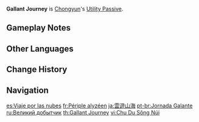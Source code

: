 {{Talent Infobox
|image         = Talent Gallant Journey.png
|character     = Chongyun
|type          = Utility Passive
|info          = When dispatched on an [[expedition]] in [[Liyue]], time consumed is reduced by 25%.
|utility1      = Expedition
|utility2      = Liyue Expedition Length Reduction
}}
'''Gallant Journey''' is [[Chongyun]]'s [[Utility Passive]].

==Gameplay Notes==
{{Talents by Category List|Liyue Expedition Length Reduction Talents|header=identical|nottitle=Gallant Journey}}

==Other Languages==
{{Other Languages
|en      = Gallant Journey
|zhs     = 云游山海
|zhs_rm  = Yúnyóu Shān Hǎi
|zht     = 雲遊山海
|zht_rm  = Yúnyóu Shān Hǎi
|zh_tl   = Wandering Mountains and Seas
|zh_note = The term {{zh|s=云游|t=雲遊|rm=yúnyóu}} is typically used for errant priests.
|ja      = 雲遊山海
|ja_rm   = Un'yu Sankai{{Assumed}}
|ja_tl   = Wandering Mountains and Seas{{Sino|ja}}
|ko      = 산과 바다로
|ko_rm   = San-gwa Bada-ro
|ko_tl   = Go to Mountains and Seas
|es      = Viaje por las nubes
|es_tl   = Journey Through the Clouds
|fr      = Périple alyzéen
|fr_tl   = Alyzean Journey
|ru      = Великий добытчик
|ru_tl   = Great Gatherer
|th      = Gallant Journey
|vi      = Chu Du Sông Núi
|vi_tl   = Traveling Through Rivers and Mountains
|de      = Durch Land und Meer
|de_tl   = Through Land and Sea
|id      = Gallant Journey
|pt      = Jornada Galante
|pt_tl   = 
|tr      = Sınır Tanımayan Yolculuk
|tr_tl   = Borderless Journey
|it      = Avventuriero valoroso
|it_tl   = Valiant Adventurer
}}

==Change History==
{{Change History|1.0}}

==Navigation==
{{Talent Navbox|Chongyun}}

[[es:Viaje por las nubes]]
[[fr:Périple alyzéen]]
[[ja:雲遊山海]]
[[pt-br:Jornada Galante]]
[[ru:Великий добытчик]]
[[th:Gallant Journey]]
[[vi:Chu Du Sông Núi]]